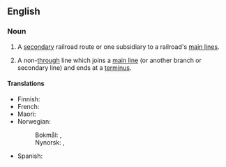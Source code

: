 ==English==

===Noun===
{{en-noun}}

# {{lb|en|railroads}} A [[secondary]] railroad route or one subsidiary to a railroad's [[main line]]s.
# {{lb|en|railroads}} A non-[[through]] line which joins a [[main line]] (or another branch or secondary line) and ends at a [[terminus]].

====Translations====
{{trans-top|non-through line}}
* Finnish: {{t|fi|sivurata}}
* French: {{t+|fr|embranchement|m}}
* Maori: {{t|mi|pekanga}}
* Norwegian:
*: Bokmål: {{t|nb|sidebane|m}}, {{t|nb|sidelinje|m|f}}
*: Nynorsk: {{t|nn|sidebane|m|f}}, {{t|nn|sidelinje|f}}
{{trans-mid}}
* Spanish: {{t|es|ramal ferroviario}}
{{trans-bottom}}